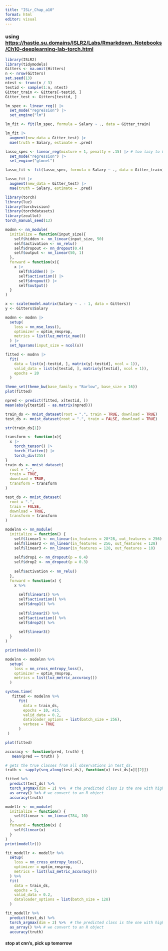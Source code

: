 ```yaml
---
title: "ISLr_Chap_a10"
format: html
editor: visual
---
```


### using <https://hastie.su.domains/ISLR2/Labs/Rmarkdown_Notebooks/Ch10-deeplearning-lab-torch.html>

```r
library(ISLR2)
library(tidymodels)
Gitters <- na.omit(Hitters)
n <- nrow(Gitters)
set.seed(13)
ntest <- trunc(n / 3)
testid <- sample(1:n, ntest)
Gitter_train <- Gitters[-testid, ]
Gitter_test <- Gitters[testid, ]

lm_spec <- linear_reg() |> 
  set_mode("regression") |> 
  set_engine("lm")

lm_fit <- fit(lm_spec, formula = Salary ~ ., data = Gitter_train)
```

```r
lm_fit |> 
  augment(new_data = Gitter_test) |> 
  mae(truth = Salary, estimate = .pred)
```

```r
lasso_spec <- linear_reg(mixture = 1, penalty = .15) |> # too lazy to CV
  set_mode("regression") |> 
  set_engine("glmnet")

lasso_fit <- fit(lasso_spec, formula = Salary ~ ., data = Gitter_train)

lasso_fit |> 
  augment(new_data = Gitter_test) |> 
  mae(truth = Salary, estimate = .pred)
```

```r
library(torch)
library(luz)
library(torchvision)
library(torchdatasets)
library(zeallot)
torch_manual_seed(13)
```

```r
modnn <- nn_module(
  initialize = function(input_size){
    self$hidden <- nn_linear(input_size, 50)
    self$activation <- nn_relu()
    self$dropout <- nn_dropout(0.4)
    self$output <- nn_linear(50, 1)
  },
  forward = function(x){
    x |> 
      self$hidden() |> 
      self$activation() |> 
      self$dropout() |> 
      self$output()
  }
)
```

```r
x <- scale(model.matrix(Salary ~ . - 1, data = Gitters))
y <- Gitters$Salary
```

```r
modnn <- modnn |> 
  setup(
    loss = nn_mse_loss(),
    optimizer = optim_rmsprop,
    metrics = list(luz_metric_mae())
  ) |> 
  set_hparams(input_size = ncol(x))
```

```r
fitted <- modnn |> 
  fit(
    data = list(x[-testid, ], matrix(y[-testid], ncol = 1)),
    valid_data = list(x[testid, ], matrix(y[testid], ncol = 1)),
    epochs = 20
  )
```

```r
theme_set(theme_bw(base_family = "Barlow", base_size = 16))
plot(fitted)
```

```r
npred <- predict(fitted, x[testid, ])
mean(abs(y[testid] - as.matrix(npred)))
```

```r
train_ds <- mnist_dataset(root = ".", train = TRUE, download = TRUE)
test_ds <- mnist_dataset(root = ".", train = FALSE, download = TRUE)

str(train_ds[1])
```

```r
transform <- function(x){
  x |> 
    torch_tensor() |> 
    torch_flatten() |> 
    torch_div(255)
}
train_ds <- mnist_dataset(
  root = ".",
  train = TRUE,
  download = TRUE,
  transform = transform
)

test_ds <- mnist_dataset(
  root = ".",
  train = FALSE,
  download = TRUE,
  transform = transform
)
```

```r
modelnn <- nn_module(
  initialize = function() {
    self$linear1 <- nn_linear(in_features = 28*28, out_features = 256)
    self$linear2 <- nn_linear(in_features = 256, out_features = 128)
    self$linear3 <- nn_linear(in_features = 128, out_features = 10)
    
    self$drop1 <- nn_dropout(p = 0.4)
    self$drop2 <- nn_dropout(p = 0.3)
    
    self$activation <- nn_relu()
  },
  forward = function(x) {
    x %>% 
      
      self$linear1() %>% 
      self$activation() %>% 
      self$drop1() %>% 
      
      self$linear2() %>% 
      self$activation() %>% 
      self$drop2() %>% 
      
      self$linear3()
  }
)
```

```r
print(modelnn())
```

```r
modelnn <- modelnn %>% 
  setup(
    loss = nn_cross_entropy_loss(),
    optimizer = optim_rmsprop, 
    metrics = list(luz_metric_accuracy())
  )
```

```r
system.time(
   fitted <- modelnn %>%
      fit(
        data = train_ds, 
        epochs = 10, #15, 
        valid_data = 0.2,
        dataloader_options = list(batch_size = 256),
        verbose = TRUE
      )
 )
```

```r
plot(fitted)
```

```r
accuracy <- function(pred, truth) {
   mean(pred == truth) }

# gets the true classes from all observations in test_ds.
truth <- sapply(seq_along(test_ds), function(x) test_ds[x][[2]])

fitted %>% 
  predict(test_ds) %>% 
  torch_argmax(dim = 2) %>%  # the predicted class is the one with higher 'logit'.
  as_array() %>% # we convert to an R object
  accuracy(truth)
```

```r
modellr <- nn_module(
  initialize = function() {
    self$linear <- nn_linear(784, 10)
  },
  forward = function(x) {
    self$linear(x)
  }
)
print(modellr())
```

```r
fit_modellr <- modellr %>% 
  setup(
    loss = nn_cross_entropy_loss(),
    optimizer = optim_rmsprop,
    metrics = list(luz_metric_accuracy())
  ) %>% 
  fit(
    data = train_ds, 
    epochs = 5,
    valid_data = 0.2,
    dataloader_options = list(batch_size = 128)
  )

fit_modellr %>% 
  predict(test_ds) %>% 
  torch_argmax(dim = 2) %>%  # the predicted class is the one with higher 'logit'.
  as_array() %>% # we convert to an R object
  accuracy(truth)
```

#### stop at cnn's, pick up tomorrow
